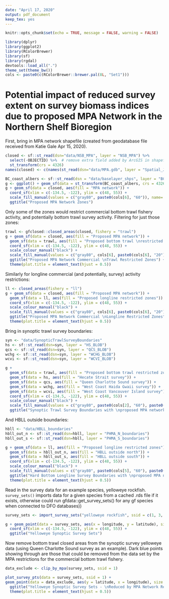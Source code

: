```yaml
---
date: "April 17, 2020"
output: pdf_document
keep_tex: yes
---
```


```r
knitr::opts_chunk$set(echo = TRUE, message = FALSE, warning = FALSE)

```

```r
library(dplyr)
library(ggplot2)
library(RColorBrewer)
library(sf)
library(rgdal)
devtools::load_all(".")
theme_set(theme_bw())
cols <- paste0(c(RColorBrewer::brewer.pal(8L, "Set1")))
```
# Potential impact of reduced survey extent on survey biomass indices due to proposed MPA Network in the Northern Shelf Bioregion

First, bring in MPA network shapefile (created from geodatabase file received from Katie Gale Apr 15, 2020).

``` r
closed <- sf::st_read(dsn="data/NSB_MPA", layer = "NSB_MPA") %>%
  select(-OBJECTID) %>%  # remove extra field added by ArcGIS in shapefile export
  st_transform(crs = 4326)
names(closed) <- c(names(st_read(dsn="data/MPA.gdb", layer = "Spatial_J1_20200403_Full_Attributes"))[1:73], "geometry") # revert truncated names

BC_coast_albers <- sf::st_read(dsn = "data/baselayer_shps", layer = "BC_coast_albers")
g <- ggplot() + geom_sf(data = st_transform(BC_coast_albers, crs = 4326), aes(fill = "BC coast")) 
g + geom_sf(data = closed, aes(fill = "MPA network")) +
  coord_sf(xlim = c(-134.5, -122), ylim = c(48, 55)) +
  scale_fill_manual(values = c("gray80", paste0(cols[6], "60")), name= "", labels=c("BC coast", "Proposed MPA network")) +
  ggtitle("Proposed MPA Network Zones")
```


Only some of the zones would restrict commercial bottom trawl fishery activity, and potentially bottom trawl survey activity. Filtering for just those zones:

```r
trawl <- gfclosed::closed_areas(closed, fishery = "trawl")
g + geom_sf(data = closed, aes(fill = "Proposed MPA network")) +
  geom_sf(data = trawl, aes(fill = "Proposed bottom trawl \nrestricted zones"))  +
  coord_sf(xlim = c(-134.5, -122), ylim = c(48, 55)) +
  scale_colour_manual("black") +
  scale_fill_manual(values = c("gray80", cols[6], paste0(cols[6], "20")), breaks = c("Proposed MPA network", "Proposed bottom trawl \nrestricted zones"), name= "") +
  ggtitle("Proposed MPA Network Commercial \nTrawl Restricted Zones") +
  theme(plot.title = element_text(hjust = 0.5))
```

Similarly for longline commercial (and potentially, survey) activity restrictions:
```r
ll <- closed_areas(fishery = "ll")
g + geom_sf(data = closed, aes(fill = "Proposed MPA network")) +
  geom_sf(data = ll, aes(fill = "Proposed longline restricted zones")) +
  coord_sf(xlim = c(-134.5, -122), ylim = c(48, 55)) +
  scale_colour_manual("black") +
  scale_fill_manual(values = c("gray80", cols[6], paste0(cols[6], "20")), breaks = c("Proposed MPA network", "Proposed longline restricted zones"), name= "") +
  ggtitle("Proposed MPA Network Commercial \nLongline Restricted Zones") +
  theme(plot.title = element_text(hjust = 0.5))
```


Bring in synoptic trawl survey boundaries:

```r
syn <- "data/SynopticTrawlSurveyBoundaries"
hs <- sf::st_read(dsn=syn, layer = "HS_BLOB")
qcs <- sf::st_read(dsn=syn, layer = "QCS_BLOB")
wchg <- sf::st_read(dsn=syn, layer = "WCHG_BLOB")
wcvi <- sf::st_read(dsn=syn, layer = "WCVI_BLOB")

g + 
  geom_sf(data = trawl, aes(fill = "Proposed bottom trawl restricted zones")) + 
  geom_sf(data = hs, aes(fill = "Hecate Strait survey")) +
  geom_sf(data = qcs, aes(fill = "Queen Charlotte Sound survey")) +
  geom_sf(data = wchg, aes(fill = "West Coast Haida Gwaii survey")) +
  geom_sf(data = wcvi, aes(fill = "West Coast Vancouver Island survey")) +
  coord_sf(xlim = c(-134.5, -122), ylim = c(48, 55)) +
  scale_colour_manual("black") +
  scale_fill_manual(values = c("gray80", paste0(cols[2], "60"), paste0(cols[6], "60"), paste0(cols[3], "60"), paste0(cols[1], "60"), paste0(cols[4], "60")), breaks = c("Proposed bottom trawl restricted zones", "Hecate Strait survey", "Queen Charlotte Sound survey", "West Coast Haida Gwaii survey", "West Coast Vancouver Island survey"), name= "") +
  ggtitle("Synoptic Trawl Survey Boundaries with \nproposed MPA network trawl restricted Zones")
```


And HBLL outside boundaries:

```r
hbll <- "data/HBLL_boundaries"
hbll_out_n <- sf::st_read(dsn=hbll, layer = "PHMA_N_boundaries")
hbll_out_s <- sf::st_read(dsn=hbll, layer = "PHMA_S_boundaries")

g + geom_sf(data = ll, aes(fill = "Proposed longline restricted zones")) +
  geom_sf(data = hbll_out_n, aes(fill = "HBLL outside north")) +
  geom_sf(data = hbll_out_s, aes(fill = "HBLL outside south")) +
  coord_sf(xlim = c(-134.5, -122), ylim = c(48, 55)) +
  scale_colour_manual("black") +
  scale_fill_manual(values = c("gray80", paste0(cols[5], "60"), paste0(cols[7], "60"), paste0(cols[6], "60")), breaks = c("Proposed longline restricted zones", "HBLL outside north", "HBLL outside south"), name= "") +
  ggtitle("Hard Bottom Longline Survey Boundaries with \nproposed MPA network longline restricted zones") +
  theme(plot.title = element_text(hjust = 0.5))
```

\clearpage


Read in the survey data for an example species, yelloweye rockfish. `survey_sets()` imports data for a given species from a cached .rds file if it exists, otherwise could run gfdata::get_survey_sets() for any gf species when connected to DFO databases))
```r
survey_sets <- import_survey_sets("yelloweye rockfish", ssid = c(1, 3, 4, 16, 22, 36), data_cache = "D:/GitHub/pbs-assess/gfsynopsis-old/report/data-cache/")

g + geom_point(data = survey_sets, aes(x = longitude, y = latitude), size = 0.1, pch = 4, color = "dark blue") +
  coord_sf(xlim = c(-134.5, -122), ylim = c(48, 55)) +
  ggtitle("Yelloweye Synoptic Survey Sets")
```

Now remove bottom trawl closed areas from the synoptic survey yelloweye data (using Queen Charlotte Sound survey as an example).
Dark blue points showing through are those that could be removed from the data set by the MPA restrictions for the commercial bottom trawl fishery.

```r
data_exclude <- clip_by_mpa(survey_sets, ssid = 1)

plot_survey_pts(data = survey_sets, ssid = 1) +
geom_point(data = data_exclude, aes(y = latitude, x = longitude), size = 0.5, pch = 4, color = "light blue") +
  ggtitle("Yelloweye Synoptic Survey Sets - \nReduced by MPA Network Restrictions") +
  theme(plot.title = element_text(hjust = 0.5))
```
